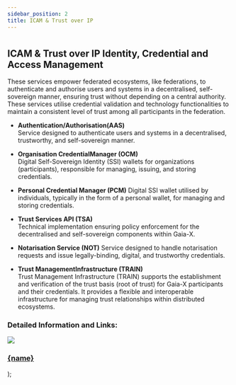 ```yaml
---
sidebar_position: 2
title: ICAM & Trust over IP
---
```


#

## ICAM & Trust over IP Identity, Credential and Access Management

These services empower federated ecosystems, like federations, to authenticate and authorise users and systems in a decentralised, self-sovereign manner, ensuring trust without depending on a central authority. These services utilise credential validation and technology functionalities to maintain a consistent level of trust among all participants in the federation.

- **Authentication/Authorisation(AAS)** <br />
  Service designed to authenticate users and systems in a decentralised, trustworthy, and self-sovereign manner.

- **Organisation CredentialManager (OCM)** <br/>
  Digital Self-Sovereign Identity (SSI) wallets for organizations (participants), responsible for managing, issuing, and storing credentials.

- **Personal Credential Manager (PCM)**
  Digital SSI wallet utilised by individuals, typically in the form of a personal wallet, for managing and storing credentials.

- **Trust Services API (TSA)** <br />
  Technical implementation ensuring policy enforcement for the decentralised and self-sovereign components within Gaia-X.

- **Notarisation Service (NOT)**
  Service designed to handle notarisation requests and issue legally-binding, digital, and trustworthy credentials.

- **Trust ManagementInfrastructure (TRAIN)** <br/>
  Trust Management Infrastructure (TRAIN) supports the establishment and verification of the trust basis (root of trust) for Gaia-X participants and their credentials. It provides a flexible and interoperable infrastructure for managing trust relationships within distributed ecosystems.

### Detailed Information and Links:

  <a class="box-container" href={href}>
    <img src={img} />
    <h3>{name}</h3>
  </a>
);

<div class="img-container">
  <Box
    name="Authentication/ Authorisation(AAS)"
    img="/img/icam_1.png"
    href="/xfsc-toolbox/xfsc-foos-components/icam-and-trust/authentication"
  />
  <Box
    name="Organisation CredentialManager (OCM)"
    img="/img/icam_2.png"
    href="/xfsc-toolbox/xfsc-foos-components/icam-and-trust/organisation-credential"
  />
  <Box
    name="Personal CredentialManager (PCM)"
    img="/img/icam_3.png"
    href="/xfsc-toolbox/xfsc-foos-components/icam-and-trust/personal-credential"
  />
  <Box
    name="Trust Services API (TSA)"
    img="/img/icam_4.png"
    href="/xfsc-toolbox/xfsc-foos-components/icam-and-trust/trust-service"
  />
  <Box
    name="Notarisation Service (NOT)"
    img="/img/icam_5.png"
    href="/xfsc-toolbox/xfsc-foos-components/icam-and-trust/notarisation"
  />
  <Box
    name="Trust Management Infrastructure (TRAIN)"
    img="/img/trust.png"
    href="/xfsc-toolbox/xfsc-foos-components/icam-and-trust/trust-management"
  />
</div>
